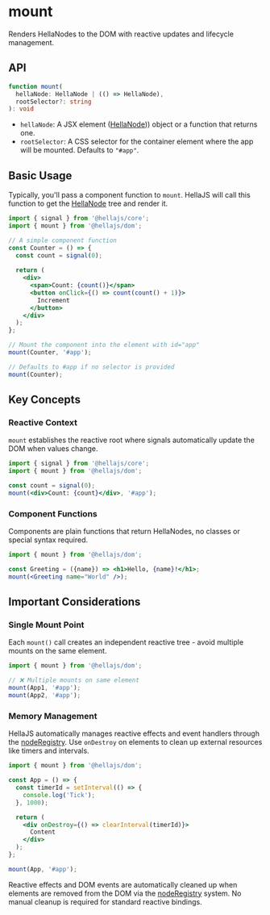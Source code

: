 # mount

Renders HellaNodes to the DOM with reactive updates and lifecycle management.

## API

```typescript
function mount(
  hellaNode: HellaNode | (() => HellaNode), 
  rootSelector?: string
): void
```
- `hellaNode`: A JSX element ([HellaNode](/learn/concepts/templates#internal-mechanics))) object or a function that returns one.
- `rootSelector`: A CSS selector for the container element where the app will be mounted. Defaults to `"#app"`.

## Basic Usage

Typically, you'll pass a component function to `mount`. HellaJS will call this function to get the [HellaNode](/learn/concepts/templates#internal-mechanics) tree and render it.

```jsx
import { signal } from '@hellajs/core';
import { mount } from '@hellajs/dom';

// A simple component function
const Counter = () => {
  const count = signal(0);
  
  return (
    <div>
      <span>Count: {count()}</span>
      <button onClick={() => count(count() + 1)}>
        Increment
      </button>
    </div>
  );
};

// Mount the component into the element with id="app"
mount(Counter, '#app');

// Defaults to #app if no selector is provided
mount(Counter);
```

## Key Concepts

### Reactive Context

`mount` establishes the reactive root where signals automatically update the DOM when values change.

```jsx
import { signal } from '@hellajs/core';
import { mount } from '@hellajs/dom';

const count = signal(0);
mount(<div>Count: {count}</div>, '#app');
```

### Component Functions

Components are plain functions that return HellaNodes, no classes or special syntax required.

```jsx
import { mount } from '@hellajs/dom';

const Greeting = ({name}) => <h1>Hello, {name}!</h1>;
mount(<Greeting name="World" />);
```

## Important Considerations

### Single Mount Point

Each `mount()` call creates an independent reactive tree - avoid multiple mounts on the same element.

```jsx
import { mount } from '@hellajs/dom';

// ❌ Multiple mounts on same element
mount(App1, '#app');
mount(App2, '#app');
```

### Memory Management

HellaJS automatically manages reactive effects and event handlers through the [nodeRegistry](/reference/dom/noderegistry). Use `onDestroy` on elements to clean up external resources like timers and intervals.

```jsx
import { mount } from '@hellajs/dom';

const App = () => {
  const timerId = setInterval(() => {
    console.log('Tick');
  }, 1000);

  return (
    <div onDestroy={() => clearInterval(timerId)}>
      Content
    </div>
  );
};

mount(App, '#app');
```

Reactive effects and DOM events are automatically cleaned up when elements are removed from the DOM via the [nodeRegistry](/reference/dom/noderegistry) system. No manual cleanup is required for standard reactive bindings.